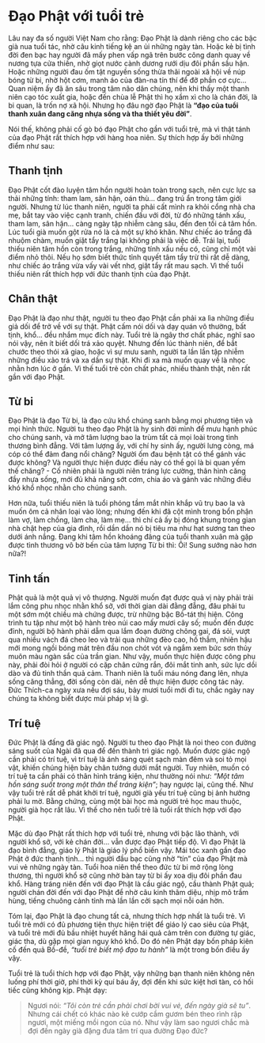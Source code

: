 # Đạo Phật với tuổi trẻ {- #dao-phat-voi-tuoi-tre}

Lâu nay đa số người Việt Nam cho rằng: Ðạo Phật là dành riêng cho các bậc già nua tuổi tác, nhờ câu kinh tiếng kệ an ủi những ngày tàn. Hoặc kẻ bị tình đời đen bạc hay người đã mấy phen vấp ngã trên bước công danh quay về nương tựa cửa thiền, nhờ giọt nước cành dương rưới dịu đôi phần sầu hận. Hoặc những người đau ốm tật nguyền sống thừa thãi ngoài xã hội về núp bóng từ bi, nhờ hột cơm, manh áo của đàn-na tín thí để đỡ phần cơ cực... Quan niệm ấy đã ăn sâu trong tâm não dân chúng, nên khi thấy một thanh niên cạo tóc xuất gia, hoặc đến chùa lễ Phật thì họ xầm xì cho là chán đời, là bi quan, là trốn nợ xã hội. Nhưng họ đâu ngờ đạo Phật là **"đạo của tuổi thanh xuân đang căng nhựa sống và tha thiết yêu đời"**.  
  
Nói thế, không phải cố gò bó đạo Phật cho gần với tuổi trẻ, mà vì thật tánh của đạo Phật rất thích hợp với hàng hoa niên. Sự thích hợp ấy bởi những điểm như sau:  
  
## Thanh tịnh {-}

Ðạo Phật cốt đào luyện tâm hồn người hoàn toàn trong sạch, nên cực lực sa thải những tính: tham lam, sân hận, oán thù... đang trú ẩn trong tâm giới người. Nhưng từ lúc thanh niên, người ta phải cất mình ra khỏi cổng nhà cha mẹ, bắt tay vào việc cạnh tranh, chiến đấu với đời, từ đó những tánh xấu, tham lam, sân hận... càng ngày tập nhiễm càng sâu, đến đen tối cả tâm hồn. Lúc tuổi già muốn gột rửa nó là cả một sự khó khăn. Như chiếc áo trắng đã nhuộm chàm, muốn giặt tẩy trắng lại không phải là việc dễ. Trái lại, tuổi thiếu niên tâm hồn còn trong trắng, những tính xấu nếu có, cũng chỉ một vài điểm nhỏ thôi. Nếu họ sớm biết thức tỉnh quyết tâm tẩy trừ thì rất dễ dàng, như chiếc áo trắng vừa vấy vài vết nhơ, giặt tẩy rất mau sạch. Vì thế tuổi thiếu niên rất thích hợp với đức thanh tịnh của đạo Phật.  
  
## Chân thật {-}

Ðạo Phật là đạo như thật, người tu theo đạo Phật cần phải xa lìa những điều giả dối để trở về với sự thật. Phật cấm nói dối và dạy quán vô thường, bất tịnh, khổ... đều nhắm mục đích này. Tuổi trẻ là ngây thơ chất phác, nghĩ sao nói vậy, nên ít biết dối trá xảo quyệt. Nhưng đến lúc thành niên, để bắt chước theo thói xã giao, hoặc vì sự mưu sanh, người ta lần lần tập nhiễm những điều xảo trá và xa dần sự thật. Khi đi xa mà muốn quay về là nhọc nhằn hơn lúc ở gần. Vì thế tuổi trẻ còn chất phác, nhiều thành thật, nên rất gần với đạo Phật.  
  
## Từ bi {-}

Ðạo Phật là đạo Từ bi, là đạo cứu khổ chúng sanh bằng mọi phương tiện và mọi hình thức. Người tu theo đạo Phật là hy sinh đời mình để mưu hạnh phúc cho chúng sanh, và mở tâm lượng bao la trùm tất cả mọi loài trong tình thương bình đẳng. Với tâm lượng ấy, với chí hy sinh ấy, người lưng còng, má cóp có thể đảm đang nổi chăng? Người ốm đau bệnh tật có thể gánh vác được không? Và người thực hiện được điều này có thể gọi là bi quan yếm thế chăng? - Cố nhiên phải là người niên tráng lực cường, thân hình căng đầy nhựa sống, mới đủ khả năng sớt cơm, chia áo và gánh vác những điều khó khổ nhọc nhằn cho chúng sanh.  

Hơn nữa, tuổi thiếu niên là tuổi phóng tầm mắt nhìn khắp vũ trụ bao la và muốn ôm cả nhân loại vào lòng; nhưng đến khi đã cột mình trong bổn phận làm vợ, làm chồng, làm cha, làm mẹ... thì chí cả ấy bị đóng khung trong gian nhà chật hẹp của gia đình, rồi dần dần nó bị tiêu ma như hạt sương tan theo dưới ánh nắng. Ðang khi tâm hồn khoáng đãng của tuổi thanh xuân mà gặp được tình thương vô bờ bến của tâm lượng Từ bi thì: Ôi! Sung sướng nào hơn nữa?!  
  
## Tinh tấn {-}

Phật quả là một quả vị vô thượng. Người muốn đạt được quả vị này phải trải lắm công phu nhọc nhằn khổ sở, với thời gian dài đằng đẵng, đâu phải tu một sớm một chiều mà chứng được, trừ những bậc Bồ-tát thị hiện. Công trình tu tập như một bộ hành trèo núi cao mấy mươi cây số; muốn đến được đỉnh, người bộ hành phải dẫm qua lắm đoạn đường chông gai, đá sỏi, vượt qua nhiều vách đá cheo leo và trải qua những đèo cao, hố thẳm, nhiên hậu mới mong ngồi bóng mát trên đầu non chót vót và ngắm xem bức sơn thủy muôn màu ngàn sắc của trần gian. Như vậy, muốn thực hiện được công phu này, phải đòi hỏi ở người có cặp chân cứng rắn, đôi mắt tinh anh, sức lực dồi dào và đủ tinh thần quả cảm. Thanh niên là tuổi máu nóng đang lên, nhựa sống căng thẳng, đời sống còn dài, nên dễ thực hiện được công tác này. Ðức Thích-ca ngày xưa nếu đợi sáu, bảy mươi tuổi mới đi tu, chắc ngày nay chúng ta không biết được mùi pháp vị là gì.  
  
## Trí tuệ {-}

Ðức Phật là đấng đã giác ngộ. Người tu theo đạo Phật là noi theo con đường sáng suốt của Ngài đã qua để đến thành trì giác ngộ. Muốn được giác ngộ cần phải có trí tuệ, vì trí tuệ là ánh sáng quét sạch màn đêm và soi tỏ mọi vật, khiến chúng hiện bày chân tướng dưới mắt người. Tuy nhiên, muốn có trí tuệ ta cần phải có thân hình tráng kiện, như thường nói như: *"Một tâm hồn sáng suốt trong một thân thể tráng kiện"*; hay ngược lại, cũng thế. Như vậy tuổi trẻ rất dễ phát khởi trí tuệ, người già yếu trí tuệ cũng bị ảnh hưởng phải lu mờ. Bằng chứng, cùng một bài học mà người trẻ học mau thuộc, người già học rất lâu. Vì thế cho nên tuổi trẻ là tuổi rất thích hợp với đạo Phật.  
  
Mặc dù đạo Phật rất thích hợp với tuổi trẻ, nhưng với bậc lão thành, với người khổ sở, với kẻ chán đời... vẫn được đạo Phật tiếp độ. Vì đạo Phật là đạo bình đẳng, giáo lý Phật là giáo lý phổ biến vậy. Mái tóc xanh gần đạo Phật ở đức thanh tịnh... thì người đầu bạc cũng nhờ "tín" của đạo Phật mà vui vẻ những ngày tàn. Tuổi hoa niên thể theo đức từ bi mở rộng lòng thương, thì người khổ sở cũng nhờ bàn tay từ bi ấy xoa dịu đôi phần đau khổ. Hàng tráng niên đến với đạo Phật là cầu giác ngộ, cầu thành Phật quả; người chán đời đến với đạo Phật để nhờ câu kinh thâm diệu, nhịp mõ trầm hùng, tiếng chuông cảnh tỉnh mà lần lần cởi sạch mọi nỗi oán hờn.  
  
Tóm lại, đạo Phật là đạo chung tất cả, nhưng thích hợp nhất là tuổi trẻ. Vì tuổi trẻ mới có đủ phương tiện thực hiện triệt để giáo lý cao siêu của Phật, và tuổi trẻ mới đủ bầu nhiệt huyết hăng hái quả cảm trên con đường tự giác, giác tha, dù gặp mọi gian nguy khó khổ. Do đó nên Phật dạy bốn pháp kiên cố đến quả Bồ-đề, *"tuổi trẻ biết mộ đạo tu hành"* là một trong bốn điều ấy vậy.  

Tuổi trẻ là tuổi thích hợp với đạo Phật, vậy những bạn thanh niên không nên luống phí thời giờ, phí thời kỳ quí báu ấy, đợi đến khi sức kiệt hơi tàn, có hối tiếc cũng không kịp. Phật dạy:  

> Ngươi nói: *"Tôi còn trẻ cần phải chơi bời vui vẻ, đến ngày già sẽ tu"*. Nhưng cái chết có khác nào kẻ cướp cầm gươm bén theo rình rập ngươi, một miếng mồi ngon của nó. Như vậy làm sao ngươi chắc mà đợi đến ngày già đặng đưa tâm trí qua đường Ðạo đức?  
